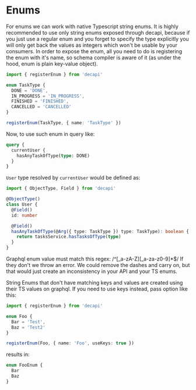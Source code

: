 # Enums

For enums we can work with native Typescript string enums.
It is highly recommended to use only string enums exposed through decapi, because if you just use a regular enum and you forget to specify the type explicitly you will only get back the values as integers which won't be usable by your consumers.
In order to expose the enum, all you need to do is registering the enum with it's name, so schema compiler is aware of it (as under the hood, enum is plain key-value object).

```ts
import { registerEnum } from 'decapi'

enum TaskType {
  DONE = 'DONE',
  IN_PROGRESS = 'IN_PROGRESS',
  FINISHED = 'FINISHED',
  CANCELLED = 'CANCELLED'
}

registerEnum(TaskType, { name: 'TaskType' })
```

Now, to use such enum in query like:

```graphql
query {
  currentUser {
    hasAnyTaskOfType(type: DONE)
  }
}
```

`User` type resolved by `currentUser` would be defined as:

```ts
import { ObjectType, Field } from 'decapi'

@ObjectType()
class User {
  @Field()
  id: number

  @Field()
  hasAnyTaskOfType(@Arg({ type: TaskType }) type: TaskType): boolean {
    return tasksService.hasTasksOfType(type)
  }
}
```

Graphql enum value must match this regex: /^[\_a-zA-Z][_a-za-z0-9]\*\$/
If they don't we throw an error. We could remove the dashes and carry on, but that would just create an inconsistency in your API and your TS enums.

String Enums that don't have matching keys and values are created using their TS values on graphql. If you need to use keys instead, pass option like this:

```ts
import { registerEnum } from 'decapi'

enum Foo {
  Bar = 'Test',
  Baz = 'Test2'
}

registerEnum(Foo, { name: 'Foo', useKeys: true })
```

results in:

```graphql
enum FooEnum {
  Bar
  Baz
}
```
